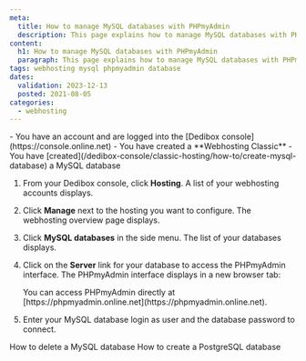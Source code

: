 ```yaml
---
meta:
  title: How to manage MySQL databases with PHPmyAdmin
  description: This page explains how to manage MySQL databases with PHPmyAdmin
content:
  h1: How to manage MySQL databases with PHPmyAdmin
  paragraph: This page explains how to manage MySQL databases with PHPmyAdmin
tags: webhosting mysql phpmyadmin database
dates:
  validation: 2023-12-13
  posted: 2021-08-05
categories:
  - webhosting
---
```


<Macro id="webhosting-online" />

<Message type="requirement">
  - You have an account and are logged into the [Dedibox console](https://console.online.net)
  - You have created a **Webhosting Classic**
  - You have [created](/dedibox-console/classic-hosting/how-to/create-mysql-database) a MySQL database
</Message>

1. From your Dedibox console, click **Hosting**. A list of your webhosting accounts displays.
2. Click **Manage** next to the hosting you want to configure. The webhosting overview page displays.
3. Click **MySQL databases** in the side menu. The list of your databases displays.
4. Click on the **Server** link for your database to access the PHPmyAdmin interface. The PHPmyAdmin interface displays in a new browser tab: 
    <Lightbox src="scaleway_phpmyadmin.webp" alt="" />

    <Message type="note">
      You can access PHPmyAdmin directly at [https://phpmyadmin.online.net](https://phpmyadmin.online.net). 
    </Message>
5. Enter your MySQL database login as user and the database password to connect. 

<Navigation title="See also">
  <PreviousButton to="/dedibox-console/classic-hosting/how-to/delete-mysql-database/">How to delete a MySQL database</PreviousButton>
  <NextButton to="/dedibox-console/classic-hosting/how-to/create-postgresql-database/">How to create a PostgreSQL database</NextButton>
</Navigation> 
